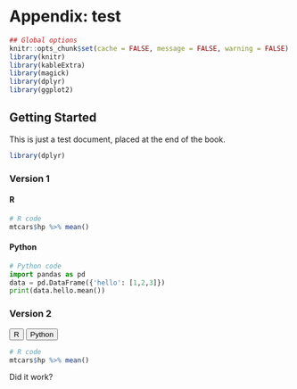 # Appendix: test

```r
## Global options
knitr::opts_chunk$set(cache = FALSE, message = FALSE, warning = FALSE)
library(knitr)
library(kableExtra)
library(magick)
library(dplyr)
library(ggplot2)
```

## Getting Started {-}

This is just a test document, placed at the end of the book.
```r
library(dplyr)
```


### Version 1 {.unnumbered}

::: {.tabset}

#### R
```r
# R code
mtcars$hp %>% mean()
```

#### Python

```python
# Python code
import pandas as pd
data = pd.DataFrame({'hello': [1,2,3]})
print(data.hello.mean())
```

:::

### Version 2 {-}

<div>
  <button onclick="toggleCode('r-code')" class="button">R</button>
  <button onclick="toggleCode('python-code')" class="button button-python">Python</button>
</div>


<div id="r-code" style="display: block;">
```r
# R code
mtcars$hp %>% mean()
```
</div> 
<div id="python-code" style="display: none;"> 
```python
# Python code
import pandas as pd
data = pd.DataFrame({'hello': [1,2,3]})
print(data.hello.mean())
```
</div> 
<script> function toggleCode(codeType) { document.getElementById('r-code').style.display = 'none'; document.getElementById('python-code').style.display = 'none'; document.getElementById(codeType).style.display = 'block'; } </script>


Did it work?


